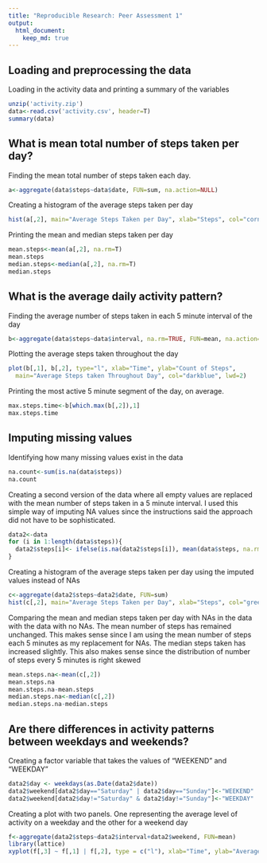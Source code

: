 ```yaml
---
title: "Reproducible Research: Peer Assessment 1"
output: 
  html_document:
    keep_md: true
---
```



## Loading and preprocessing the data
Loading in the activity data and printing a summary of the variables

```r
unzip('activity.zip')
data<-read.csv('activity.csv', header=T)
summary(data)
```

## What is mean total number of steps taken per day?

Finding the mean total number of steps taken each day.  
```r
a<-aggregate(data$steps~data$date, FUN=sum, na.action=NULL)
```

Creating a histogram of the average steps taken per day
```r
hist(a[,2], main="Average Steps Taken per Day", xlab="Steps", col="cornflowerblue", breaks=10)
```

Printing the mean and median steps taken per day
```r
mean.steps<-mean(a[,2], na.rm=T)
mean.steps
median.steps<-median(a[,2], na.rm=T)
median.steps
```

## What is the average daily activity pattern?

Finding the average number of steps taken in each 5 minute interval of the day
```r
b<-aggregate(data$steps~data$interval, na.rm=TRUE, FUN=mean, na.action=NULL)
```

Plotting the average steps taken throughout the day
```r
plot(b[,1], b[,2], type="l", xlab="Time", ylab="Count of Steps", 
  main="Average Steps taken Throughout Day", col="darkblue", lwd=2)
```

Printing the most active 5 minute segment of the day, on average.
```r
max.steps.time<-b[which.max(b[,2]),1]
max.steps.time
```


## Imputing missing values

Identifying how many missing values exist in the data
```r
na.count<-sum(is.na(data$steps))
na.count
```

Creating a second version of the data where all empty values are replaced with the mean number of steps taken in a 5 minute interval.  I used this simple way of imputing NA values since the instructions said the approach did not have to be sophisticated. 
```r
data2<-data
for (i in 1:length(data$steps)){
  data2$steps[i]<- ifelse(is.na(data2$steps[i]), mean(data$steps, na.rm=T), data2$steps[i])
}
```

Creating a histogram of the average steps taken per day using the imputed values instead of NAs

```r
c<-aggregate(data2$steps~data2$date, FUN=sum)
hist(c[,2], main="Average Steps Taken per Day", xlab="Steps", col="green", breaks=10)
```

Comparing the mean and median steps taken per day with NAs in the data with the data with no NAs.  The mean number of steps has remained unchanged.  This makes sense since I am using the mean number of steps each 5 minutes as my replacement for NAs.  The median steps taken has increased slightly. This also makes sense since the distribution of number of steps every 5 minutes is right skewed

```r
mean.steps.na<-mean(c[,2])
mean.steps.na
mean.steps.na-mean.steps
median.steps.na<-median(c[,2])
median.steps.na-median.steps
```

## Are there differences in activity patterns between weekdays and weekends?

Creating a factor variable that takes the values of "WEEKEND" and "WEEKDAY" 
```r
data2$day <- weekdays(as.Date(data2$date))
data2$weekend[data2$day=="Saturday" | data2$day=="Sunday"]<-"WEEKEND"
data2$weekend[data2$day!="Saturday" & data2$day!="Sunday"]<-"WEEKDAY"
```

Creating a plot with two panels.  One representing the average level of activity on a weekday and the other for a weekend day

```r
f<-aggregate(data2$steps~data2$interval+data2$weekend, FUN=mean)
library(lattice)
xyplot(f[,3] ~ f[,1] | f[,2], type = c("l"), xlab="Time", ylab="Average Steps", main="Average Steps per 5 Minute Interval")
```
